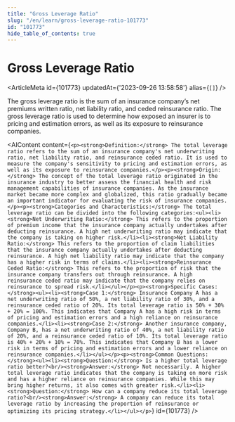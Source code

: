 ```yaml
---
title: "Gross Leverage Ratio"
slug: "/en/learn/gross-leverage-ratio-101773"
id: "101773"
hide_table_of_contents: true
---
```



# Gross Leverage Ratio

<ArticleMeta id={101773} updatedAt={'2023-09-26 13:58:58'} alias={`[]`} />
<div className='border-solid border-b border-t-0 my-4 border-[var(--ifm-color-gray-300)]' />

The gross leverage ratio is the sum of an insurance company’s net premiums written ratio, net liability ratio, and ceded reinsurance ratio. The gross leverage ratio is used to determine how exposed an insurer is to pricing and estimation errors, as well as its exposure to reinsurance companies.

<AIContent content={`<p><strong>Definition:</strong> The total leverage ratio refers to the sum of an insurance company's net underwriting ratio, net liability ratio, and reinsurance ceded ratio. It is used to measure the company's sensitivity to pricing and estimation errors, as well as its exposure to reinsurance companies.</p><p><strong>Origin:</strong> The concept of the total leverage ratio originated in the insurance industry to better assess the financial health and risk management capabilities of insurance companies. As the insurance market became more complex and globalized, this ratio gradually became an important indicator for evaluating the risk of insurance companies.</p><p><strong>Categories and Characteristics:</strong> The total leverage ratio can be divided into the following categories:<ul><li><strong>Net Underwriting Ratio:</strong> This refers to the proportion of premium income that the insurance company actually undertakes after deducting reinsurance. A high net underwriting ratio may indicate that the company is taking on higher risk.</li><li><strong>Net Liability Ratio:</strong> This refers to the proportion of claim liabilities that the insurance company actually undertakes after deducting reinsurance. A high net liability ratio may indicate that the company has a higher risk in terms of claims.</li><li><strong>Reinsurance Ceded Ratio:</strong> This refers to the proportion of risk that the insurance company transfers out through reinsurance. A high reinsurance ceded ratio may indicate that the company relies on reinsurance to spread risk.</li></ul></p><p><strong>Specific Cases:</strong><ul><li><strong>Case 1:</strong> Insurance Company A has a net underwriting ratio of 50%, a net liability ratio of 30%, and a reinsurance ceded ratio of 20%. Its total leverage ratio is 50% + 30% + 20% = 100%. This indicates that Company A has a high risk in terms of pricing and estimation errors and a high reliance on reinsurance companies.</li><li><strong>Case 2:</strong> Another insurance company, Company B, has a net underwriting ratio of 40%, a net liability ratio of 20%, and a reinsurance ceded ratio of 10%. Its total leverage ratio is 40% + 20% + 10% = 70%. This indicates that Company B has a lower risk in terms of pricing and estimation errors and a lower reliance on reinsurance companies.</li></ul></p><p><strong>Common Questions:</strong><ul><li><strong>Question:</strong> Is a higher total leverage ratio better?<br/><strong>Answer:</strong> Not necessarily. A higher total leverage ratio indicates that the company is taking on more risk and has a higher reliance on reinsurance companies. While this may bring higher returns, it also comes with greater risk.</li><li><strong>Question:</strong> How can a company reduce its total leverage ratio?<br/><strong>Answer:</strong> A company can reduce its total leverage ratio by increasing the proportion of reinsurance or optimizing its pricing strategy.</li></ul></p>`} id={101773} />
